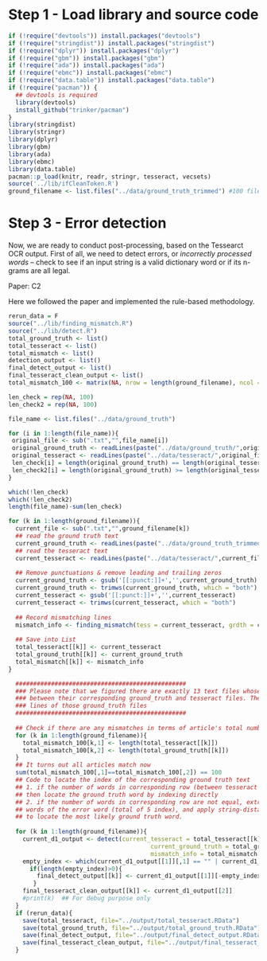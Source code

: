 # Step 1 - Load library and source code
```r
if (!require("devtools")) install.packages("devtools")
if (!require("stringdist")) install.packages("stringdist")
if (!require("dplyr")) install.packages("dplyr")
if (!require("gbm")) install.packages("gbm")
if (!require("ada")) install.packages("ada")
if (!require("ebmc")) install.packages("ebmc")
if (!require("data.table")) install.packages("data.table")
if (!require("pacman")) {
  ## devtools is required
  library(devtools)
  install_github("trinker/pacman")
}
library(stringdist)
library(stringr)
library(dplyr)
library(gbm)
library(ada)
library(ebmc)
library(data.table)
pacman::p_load(knitr, readr, stringr, tesseract, vecsets)
source('../lib/ifCleanToken.R')
ground_filename <- list.files("../data/ground_truth_trimmed") #100 files in total
```


# Step 3 - Error detection

Now, we are ready to conduct post-processing, based on the Tessearct OCR output. First of all, we need to detect errors, or *incorrectly processed words* -- check to see if an input string is a valid dictionary word or if its n-grams are all legal.

Paper: C2

Here we followed the paper and implemented the rule-based methodology.
```r
rerun_data = F
source("../lib/finding_mismatch.R")
source("../lib/detect.R")
total_ground_truth <- list()
total_tesseract <- list()
total_mismatch <- list()
detection_output <- list()
final_detect_output <- list()
final_tesseract_clean_output <- list()
total_mismatch_100 <- matrix(NA, nrow = length(ground_filename), ncol = 2)

len_check = rep(NA, 100)
len_check2 = rep(NA, 100)

file_name <- list.files("../data/ground_truth")

for (i in 1:length(file_name)){
 original_file <- sub(".txt","",file_name[i])
 original_ground_truth <- readLines(paste("../data/ground_truth/",original_file,".txt",sep=""), warn=FALSE)
 original_tesseract <- readLines(paste("../data/tesseract/",original_file,".txt",sep=""), warn=FALSE)
 len_check[i] = length(original_ground_truth) == length(original_tesseract)
 len_check2[i] = length(original_ground_truth) >= length(original_tesseract)
}

which(!len_check) 
which(!len_check2)
length(file_name)-sum(len_check)
```

```r
for (k in 1:length(ground_filename)){
  current_file <- sub(".txt","",ground_filename[k])
  ## read the ground truth text
  current_ground_truth <- readLines(paste("../data/ground_truth_trimmed/",current_file,".txt",sep=""), warn=FALSE)
  ## read the tesseract text
  current_tesseract <- readLines(paste("../data/tesseract/",current_file,".txt",sep=""), warn=FALSE)
  
  ## Remove punctuations & remove leading and trailing zeros
  current_ground_truth <- gsub('[[:punct:]]+','',current_ground_truth)
  current_ground_truth <- trimws(current_ground_truth, which = "both")
  current_tesseract <- gsub('[[:punct:]]+','',current_tesseract)
  current_tesseract <- trimws(current_tesseract, which = "both")
  
  ## Record mismatching lines
  mismatch_info <- finding_mismatch(tess = current_tesseract, grdth = current_ground_truth)
  
  ## Save into List
  total_tesseract[[k]] <- current_tesseract
  total_ground_truth[[k]] <- current_ground_truth
  total_mismatch[[k]] <- mismatch_info
}

```

```r
  ################################################
  ### Please note that we figured there are exactly 13 text files whose total number of lines do not match 
  ### between their corresponding ground_truth and tesseract files. Therefore, we manually trimmed the
  ### lines of those ground_truth files
  ################################################
  
  ## Check if there are any mismatches in terms of article's total number of rows
  for (k in 1:length(ground_filename)){
    total_mismatch_100[k,1] <- length(total_tesseract[[k]])
    total_mismatch_100[k,2] <- length(total_ground_truth[[k]])
  }
  ## It turns out all articles match now
  sum(total_mismatch_100[,1]==total_mismatch_100[,2]) == 100
  ## Code to locate the index of the corresponding ground truth text
  ## 1. if the number of words in corresponding row (between tesseract and ground_truth) are equal,
  ## then locate the ground truth word by indexing directly
  ## 2. if the number of words in corresponding row are not equal, extract previous and following 2 
  ## words of the error word (total of 5 index), and apply string-distance function (stringdist) 
  ## to locate the most likely ground truth word.
  
  for (k in 1:length(ground_filename)){
    current_d1_output <- detect(current_tesseract = total_tesseract[[k]],
                                        current_ground_truth = total_ground_truth[[k]],
                                        mismatch_info = total_mismatch[[k]])
    empty_index <- which(current_d1_output[[1]][,1] == "" | current_d1_output[[1]][,2] == "")
      if(length(empty_index)>0){
        final_detect_output[[k]] <- current_d1_output[[1]][-empty_index,]
       }
    final_tesseract_clean_output[[k]] <- current_d1_output[[2]]
    #print(k)  ## For debug purpose only
  }
  if (rerun_data){
    save(total_tesseract, file="../output/total_tesseract.RData")
    save(total_ground_truth, file="../output/total_ground_truth.RData")
    save(final_detect_output, file="../output/final_detect_output.RData")
    save(final_tesseract_clean_output, file="../output/final_tesseract_clean_output.RData")
  }
```